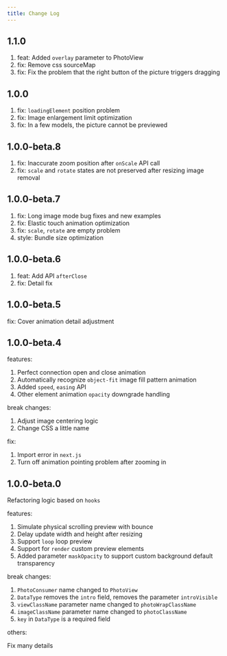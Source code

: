```yaml
---
title: Change Log
---
```


## 1.1.0

1. feat: Added `overlay` parameter to PhotoView
2. fix: Remove css sourceMap
3. fix: Fix the problem that the right button of the picture triggers dragging

## 1.0.0

1. fix: `loadingElement` position problem
2. fix: Image enlargement limit optimization
3. fix: In a few models, the picture cannot be previewed

## 1.0.0-beta.8

1. fix: Inaccurate zoom position after `onScale` API call
2. fix: `scale` and `rotate` states are not preserved after resizing image removal

## 1.0.0-beta.7

1. fix: Long image mode bug fixes and new examples
2. fix: Elastic touch animation optimization
3. fix: `scale`, `rotate` are empty problem
4. style: Bundle size optimization

## 1.0.0-beta.6

1. feat: Add API `afterClose`
2. fix: Detail fix

## 1.0.0-beta.5

fix: Cover animation detail adjustment

## 1.0.0-beta.4

features:

1. Perfect connection open and close animation
2. Automatically recognize `object-fit` image fill pattern animation
3. Added `speed`, `easing` API
4. Other element animation `opacity` downgrade handling

break changes:

1. Adjust image centering logic
2. Change CSS a little name

fix:

1. Import error in `next.js`
2. Turn off animation pointing problem after zooming in

## 1.0.0-beta.0

Refactoring logic based on `hooks`

features:

1. Simulate physical scrolling preview with bounce
2. Delay update width and height after resizing
3. Support `loop` loop preview
4. Support for `render` custom preview elements
5. Added parameter `maskOpacity` to support custom background default transparency

break changes:

1. `PhotoConsumer` name changed to `PhotoView`
2. `DataType` removes the `intro` field, removes the parameter `introVisible`
3. `viewClassName` parameter name changed to `photoWrapClassName`
4. `imageClassName` parameter name changed to `photoClassName`
5. `key` in `DataType` is a required field

others:

Fix many details
